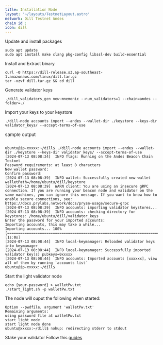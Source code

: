 ```yaml
---
title: Installation Node
layout: '~/layouts/TestnetLayout.astro'
network: Dill Testnet Andes
chain id : 
icon: dill
---
```


 Update and install packages
```
sudo apt update
sudo apt install make clang pkg-config libssl-dev build-essential
```

 Install and Extract binary
```
curl -O https://dill-release.s3.ap-southeast-1.amazonaws.com/linux/dill.tar.gz
tar -xzvf dill.tar.gz && cd dill
```

Generate validator keys
```
./dill_validators_gen new-mnemonic --num_validators=1 --chain=andes --folder=./
```

Import your keys to your keystore
```
./dill-node accounts import --andes --wallet-dir ./keystore --keys-dir validator_keys/ --accept-terms-of-use
```
<span style="font-size: 15px;">sample output</span>
```

ubuntu@ip-xxxxx:~/dill$ ./dill-node accounts import --andes --wallet-dir ./keystore --keys-dir validator_keys/ --accept-terms-of-use
[2024-07-13 08:08:34]  INFO flags: Running on the Andes Beacon Chain Testnet
Password requirements: at least 8 characters
New wallet password:
Confirm password:
[2024-07-13 08:08:39]  INFO wallet: Successfully created new wallet walletPath=/home/ubuntu/dill/keystore
[2024-07-13 08:08:39]  WARN client: You are using an insecure gRPC connection. If you are running your beacon node and validator on the same machines, you can ignore this message. If you want to know how to enable secure connections, see: https://docs.prylabs.network/docs/prysm-usage/secure-grpc
[2024-07-13 08:08:39]  INFO accounts: importing validator keystores...
[2024-07-13 08:08:39]  INFO accounts: checking directory for keystores: /home/ubuntu/dill/validator_keys
Enter the password for your imported accounts:
Importing accounts, this may take a while...
Importing accounts... 100% [===================================================================================]  [1s:0s]
[2024-07-13 08:08:44]  INFO local-keymanager: Reloaded validator keys into keymanager
[2024-07-13 08:08:44]  INFO local-keymanager: Successfully imported validator key(s) pubkeys=0xxxxx
[2024-07-13 08:08:44]  INFO accounts: Imported accounts [xxxxxx], view all of them by running `accounts list`
ubuntu@ip-xxxxx:~/dill$
```

Start the light validator node
```
echo {your-password} > walletPw.txt
./start_light.sh -p walletPw.txt
```

 The node will ouput the following when started:
```
Option --pwdfile, argument 'walletPw.txt'
Remaining arguments:
using password file at walletPw.txt
start light node
start light node done
ubuntu@xxxxx:~/dill$ nohup: redirecting stderr to stdout
```

Stake your validator
Follow this [guides](https://past-chokeberry-e85.notion.site/andes-doc-a23a9f71a85a4be9a6737e54d2674060)
